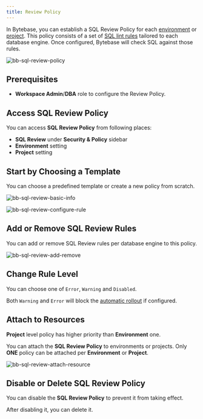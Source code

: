 ```yaml
---
title: Review Policy
---
```


<Card title="Tutorial: Codify SQL Review Policies with Bytebase API" icon="graduation-cap" href="/tutorials/api-sql-review-policy" horizontal />

In Bytebase, you can establish a SQL Review Policy for each [environment](/concepts/data-model#environment) or [project](/concepts/data-model/#project). This policy consists of a set of [SQL lint rules](/sql-review/review-rules) tailored to each database engine. Once configured, Bytebase will check SQL against those rules.

![bb-sql-review-policy](/content/docs/sql-review/bb-sql-review-policy.webp)

## Prerequisites

- **Workspace Admin**/**DBA** role to configure the Review Policy.

## Access SQL Review Policy

You can access **SQL Review Policy** from following places:

- **SQL Review** under **Security & Policy** sidebar
- **Environment** setting
- **Project** setting

## Start by Choosing a Template

You can choose a predefined template or create a new policy from scratch.

![bb-sql-review-basic-info](/content/docs/sql-review/bb-sql-review-basic-info.webp)

![bb-sql-review-configure-rule](/content/docs/sql-review/bb-sql-review-configure-rule.webp)

## Add or Remove SQL Review Rules

You can add or remove SQL Review rules per database engine to this policy.

![bb-sql-review-add-remove](/content/docs/sql-review/bb-sql-review-add-remove.webp)

## Change Rule Level

You can choose one of `Error`, `Warning` and `Disabled`.

Both `Warning` and `Error` will block the [automatic rollout](/administration/environment-policy/rollout-policy/#automatic-rollout) if configured.

## Attach to Resources

<Note>

**Project** level policy has higher priority than **Environment** one.

</Note>

You can attach the **SQL Review Policy** to environments or projects. Only **ONE** policy can be attached per **Environment** or **Project**.

![bb-sql-review-attach-resource](/content/docs/sql-review/bb-sql-review-attach-resource.webp)

## Disable or Delete SQL Review Policy

You can disable the **SQL Review Policy** to prevent it from taking effect.

After disabling it, you can delete it.
